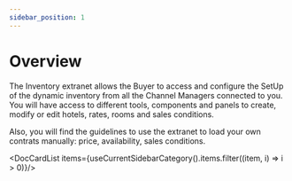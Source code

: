 ```yaml
---
sidebar_position: 1
---
```


# Overview

The Inventory extranet allows the Buyer to access and configure the SetUp of the dynamic inventory from all the Channel Managers connected to you. You will have access to different tools, components and panels to create, modify or edit hotels, rates, rooms and sales conditions.

Also, you will find the guidelines to use the extranet to load your own contrats manually: price, availability, sales conditions.


<DocCardList items={useCurrentSidebarCategory().items.filter((item, i) => i > 0)}/>
